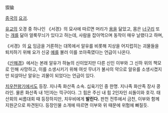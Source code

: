 猰貐

[[중국]]의 [[요괴]].

[[유교]]의 오경 중 하나인 《서경》의 묘사에 따르면 머리가 [[용]]을 닮았고, 몸은 [[너구리]] 또는 [[개]]를 닮아 얼룩무늬가 있다고 하는데, 사람을 잡아먹으며 동작이 매우 날랬다고 하며,

《서경》의 [[요]] 임금을 거론하는 대목에서 알유를 비롯해 지상을 어지럽히는 괴물들을 퇴치하기 위해 요가 신궁 [[예]]를 불러 이를 쏘아죽였다는 언급이 나온다.

《[[산해경]]》에서는 본래 알유가 하늘의 신이었지만 다른 신인 이부와 그 신하 위의 책모로 인해 사망하고, 이를 소생시키기 위해 여섯 무녀가 불사의 약으로 알유를 소생시켰지만 되살아난 알유는 괴물이 되었다는 언급이 있다.

[[치우천왕기]]에서도 등장. 지나족 화산족 소속. 십육기인 중 한명.
지나족 화산족 장사 콩라인. 물론 화산족 내 1인자는 끽구이다. 그 힘은 주신 내 힘 2인자인 쇠돌이와 호각.
태산회의 씨름대회 때 등장하지만, 치우비에게 '''발린다.'''
판천 전투에서 금천, 이부와 함께 지원군으로 파견된다. 등장인물 소개에 따르면 이부와 위 때문에 위험에 빠질듯.
